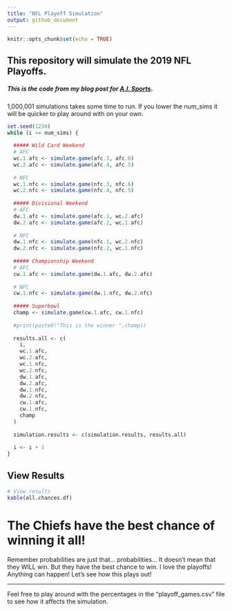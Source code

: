 ```yaml
---
title: "NFL Playoff Simulation"
output: github_document
---
```


```r
knitr::opts_chunk$set(echo = TRUE)
```

## This repository will simulate the 2019 NFL Playoffs. 

##### This is the code from my blog post for [A.I. Sports](https://aisportsfirm.com/predicting-nfl-playoffs/). 


1,000,001 simulations takes some time to run. If you lower the num_sims it will be quicker to play around with on your own.

```r
set.seed(1234)
while (i <= num_sims) {
  
  ##### Wild Card Weekend
  # AFC
  wc.1.afc <- simulate.game(afc.3, afc.6)
  wc.2.afc <- simulate.game(afc.4, afc.5)
  
  # NFC
  wc.1.nfc <- simulate.game(nfc.3, nfc.6)
  wc.2.nfc <- simulate.game(nfc.4, nfc.5)
  
  ##### Divisional Weekend
  # AFC
  dw.1.afc <- simulate.game(afc.1, wc.2.afc)
  dw.2.afc <- simulate.game(afc.2, wc.1.afc)
  
  # NFC
  dw.1.nfc <- simulate.game(nfc.1, wc.2.nfc)
  dw.2.nfc <- simulate.game(nfc.2, wc.1.nfc)
  
  ##### Championship Weekend
  # AFC
  cw.1.afc <- simulate.game(dw.1.afc, dw.2.afc)
  
  # NFC
  cw.1.nfc <- simulate.game(dw.1.nfc, dw.2.nfc)
  
  ##### Superbowl
  champ <- simulate.game(cw.1.afc, cw.1.nfc)
  
  #print(paste0("This is the winner ",champ))
  
  results.all <- c( 
    i,  
    wc.1.afc,
    wc.2.afc,
    wc.1.nfc,
    wc.2.nfc,
    dw.1.afc,
    dw.2.afc,
    dw.1.nfc,
    dw.2.nfc,
    cw.1.afc,
    cw.1.nfc,
    champ
  )
  
  simulation.results <- c(simulation.results, results.all)
  
  i <- i + 1 
}
```

## View Results



```r
# View results
kable(all.chances.df)
```


# The Chiefs have the best chance of winning it all!

Remember probabilities are just that... probabilities... It doesn't mean that they WILL win. But they have the best chance to win. I love the playoffs! Anything can happen! Let's see how this plays out!  

***

Feel free to play around with the percentages in the "playoff_games.csv" file to see how it affects the simulation.